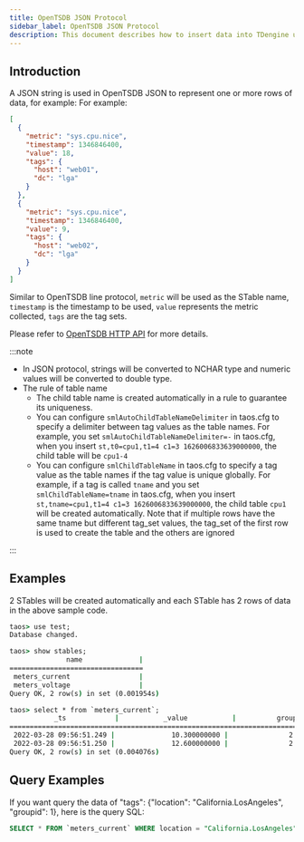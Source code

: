 ```yaml
---
title: OpenTSDB JSON Protocol
sidebar_label: OpenTSDB JSON Protocol
description: This document describes how to insert data into TDengine using the OpenTSDB JSON protocol.
---
```



## Introduction

A JSON string is used in OpenTSDB JSON to represent one or more rows of data, for example: For example:

```json
[
  {
    "metric": "sys.cpu.nice",
    "timestamp": 1346846400,
    "value": 18,
    "tags": {
      "host": "web01",
      "dc": "lga"
    }
  },
  {
    "metric": "sys.cpu.nice",
    "timestamp": 1346846400,
    "value": 9,
    "tags": {
      "host": "web02",
      "dc": "lga"
    }
  }
]
```

Similar to OpenTSDB line protocol, `metric` will be used as the STable name, `timestamp` is the timestamp to be used, `value` represents the metric collected, `tags` are the tag sets.

Please refer to [OpenTSDB HTTP API](http://opentsdb.net/docs/build/html/api_http/put.html) for more details.

:::note

- In JSON protocol, strings will be converted to NCHAR type and numeric values will be converted to double type.
- The rule of table name
  - The child table name is created automatically in a rule to guarantee its uniqueness.
  - You can configure `smlAutoChildTableNameDelimiter` in taos.cfg to specify a delimiter between tag values as the table names. For example, you set `smlAutoChildTableNameDelimiter=-` in taos.cfg, when you insert `st,t0=cpu1,t1=4 c1=3 1626006833639000000`, the child table will be `cpu1-4`
  - You can configure `smlChildTableName` in taos.cfg to specify a tag value as the table names if the tag value is unique globally. For example, if a tag is called `tname` and you set `smlChildTableName=tname` in taos.cfg, when you insert `st,tname=cpu1,t1=4 c1=3 1626006833639000000`, the child table `cpu1` will be created automatically. Note that if multiple rows have the same tname but different tag_set values, the tag_set of the first row is used to create the table and the others are ignored

:::

## Examples

<Tabs defaultValue="java" groupId="lang">
  <TabItem label="Java" value="java">
    <JavaJson />
  </TabItem>
  <TabItem label="Python" value="Python">
    <PyJson />
  </TabItem>
  <TabItem label="Go" value="go">
    <GoJson />
  </TabItem>
  <TabItem label="Node.js" value="nodejs">
    <NodeJson />
  </TabItem>
  <TabItem label="C#" value="csharp">
    <CsJson />
  </TabItem>
  <TabItem label="C" value="c">
    <CJson />
  </TabItem>
</Tabs>

2 STables will be created automatically and each STable has 2 rows of data in the above sample code.

```cmd
taos> use test;
Database changed.

taos> show stables;
              name              |
=================================
 meters_current                 |
 meters_voltage                 |
Query OK, 2 row(s) in set (0.001954s)

taos> select * from `meters_current`;
           _ts            |           _value           |          groupid          |            location            |
===================================================================================================================
 2022-03-28 09:56:51.249 |              10.300000000 |               2.000000000 | California.SanFrancisco               |
 2022-03-28 09:56:51.250 |              12.600000000 |               2.000000000 | California.SanFrancisco               |
Query OK, 2 row(s) in set (0.004076s)
```

## Query Examples

If you want query the data of "tags": {"location": "California.LosAngeles", "groupid": 1}, here is the query SQL:

```sql
SELECT * FROM `meters_current` WHERE location = "California.LosAngeles" AND groupid = 3;
```
